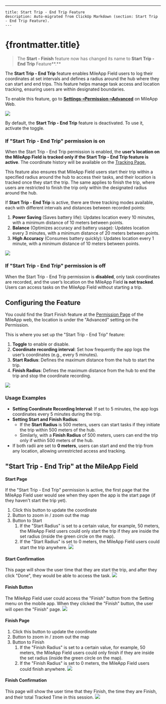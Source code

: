 ---
    title: Start Trip - End Trip Feature
    description: Auto-migrated from ClickUp Markdown (section: Start Trip - End Trip Feature).
    ---

# {frontmatter.title}

> The **Start - Finish** feature now has changed its name to **Start Trip - End Trip** Feature**.**

The **Start Trip - End Trip** feature enables MileApp Field users to log their coordinates at set intervals and defines a radius around the hub where they can start and end trips. This feature helps manage task access and location tracking, ensuring users are within designated boundaries.

To enable this feature, go to [**Settings➝Permission➝Advanced**](https://web.mile.app/setting/permission) on MileApp Web.

![](https://t3837933.p.clickup-attachments.com/t3837933/ad46a9c1-2213-428d-8b42-40720e4c44b7/image.png)

By default, the **Start Trip - End Trip** feature is deactivated. To use it, activate the toggle.

### If "Start Trip - End Trip" permission is on
When the Start Trip - End Trip permission is enabled, the **user’s location on the MileApp Field is tracked only if the Start Trip - End Trip feature is active**. The coordinate history will be available on the [Tracking Page.](https://web.mile.app/tasks/tracking)

This feature also ensures that MileApp Field users start their trip within a specified radius around the hub to access their tasks, and their location is tracked once they start the trip. The same applies to finish the trip, where users are restricted to finish the trip only within the designated radius around the hub.

If **Start Trip - End Trip** is active, there are three tracking modes available, each with different intervals and distances between recorded points:
1. **Power Saving** (Saves battery life): Updates location every 10 minutes, with a minimum distance of 10 meters between points.
2. **Balance** (Optimizes accuracy and battery usage): Updates location every 3 minutes, with a minimum distance of 20 meters between points.
3. **High Accuracy** (Consumes battery quickly): Updates location every 1 minute, with a minimum distance of 10 meters between points.

![](https://t3837933.p.clickup-attachments.com/t3837933/780c78ba-88c6-41df-b7f2-d6d896d90f65/image.png)

### If "Start Trip - End Trip" permission is off
When the Start Trip - End Trip permission is **disabled**, only task coordinates are recorded, and the user’s location on the MileApp Field **is not tracked**. Users can access tasks on the MileApp Field without starting a trip.

## Configuring the Feature
You could find the Start Finish feature at the [Permission Page](https://web.mile.app/setting/permission) of the MileApp web, the location is under the "Advanced" setting on the Permission.

This is where you set up the "Start Trip - End Trip" feature:
1. **Toggle** to enable or disable.
2. **Coordinate recording interval**: Set how frequently the app logs the user’s coordinates (e.g., every 5 minutes).
3. **Start Radius**: Defines the maximum distance from the hub to start the trip.
4. **Finish Radius**: Defines the maximum distance from the hub to end the trip and stop the coordinate recording.

![](https://t3837933.p.clickup-attachments.com/t3837933/07d250db-d8d5-4a06-b007-c0d9b1d9cffd/image.png)

### Usage Examples
*   **Setting Coordinate Recording Interval**: If set to 5 minutes, the app logs coordinates every 5 minutes during the trip.
*   **Setting Start and Finish Radius**:
    *   If the **Start Radius** is 500 meters, users can start tasks if they initiate the trip within 500 meters of the hub.
    *   Similarly, with a **Finish Radius** of 500 meters, users can end the trip only if within 500 meters of the hub.
*   If both radii are set to **0 meters**, users can start and end the trip from any location, allowing unrestricted access and tracking.

## "Start Trip - End Trip" at the MileApp Field
#### **Start Page**
If the "Start Trip - End Trip" permission is active, the first page that the MileApp Field user would see when they open the app is the start page (if they haven't start the trip yet).
1. Click this button to update the coordinate
2. Button to zoom in / zoom out the map
3. Button to Start
    1. If the "Start Radius" is set to a certain value, for example, 50 meters, the MileApp Field users could only start the trip if they are inside the set radius (inside the green circle on the map).
    2. If the "Start Radius" is set to 0 meters, the MileApp Field users could start the trip anywhere.
![](https://t3837933.p.clickup-attachments.com/t3837933/6c11262c-3ce4-4d46-a2e8-0e6e26d09a55/image.png)

#### **Start Confirmation**
This page will show the user time that they are start the trip, and after they click "Done", they would be able to access the task.
![](https://t3837933.p.clickup-attachments.com/t3837933/ec424e38-06f4-4e11-ade4-c45a4ae3336c/image.png)

#### **Finish Button**
The MileApp Field user could access the "Finish" button from the Setting menu on the mobile app.
When they clicked the "Finish" button, the user will open the "Finish" page.
![](https://t3837933.p.clickup-attachments.com/t3837933/157f99f0-a934-440a-a77e-50d9fdc9e099/image.png)

#### **Finish Page**
1. Click this button to update the coordinate
2. Button to zoom in / zoom out the map
3. Button to Finish
    1. If the "Finish Radius" is set to a certain value, for example, 50 meters, the MileApp Field users could only finish if they are inside the set radius (inside the green circle on the map).
    2. If the "Finish Radius" is set to 0 meters, the MileApp Field users could finish anywhere.
![](https://t3837933.p.clickup-attachments.com/t3837933/b06d2ecd-f08d-46c4-8c27-c93db6bb2eee/image.png)

#### **Finish Confirmation**
This page will show the user time that they Finish, the time they are Finish, and their total Tracked Time in this session.
![](https://t3837933.p.clickup-attachments.com/t3837933/f901450e-6b92-4070-9c03-b5c6ace59afc/image.png)

